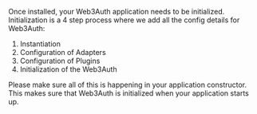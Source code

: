 Once installed, your Web3Auth application needs to be initialized. Initialization is a 4 step process where we add all the config details for
Web3Auth:

1. Instantiation
2. Configuration of Adapters
3. Configuration of Plugins
4. Initialization of the Web3Auth

Please make sure all of this is happening in your application constructor. This makes sure that Web3Auth is initialized when your application starts
up.
